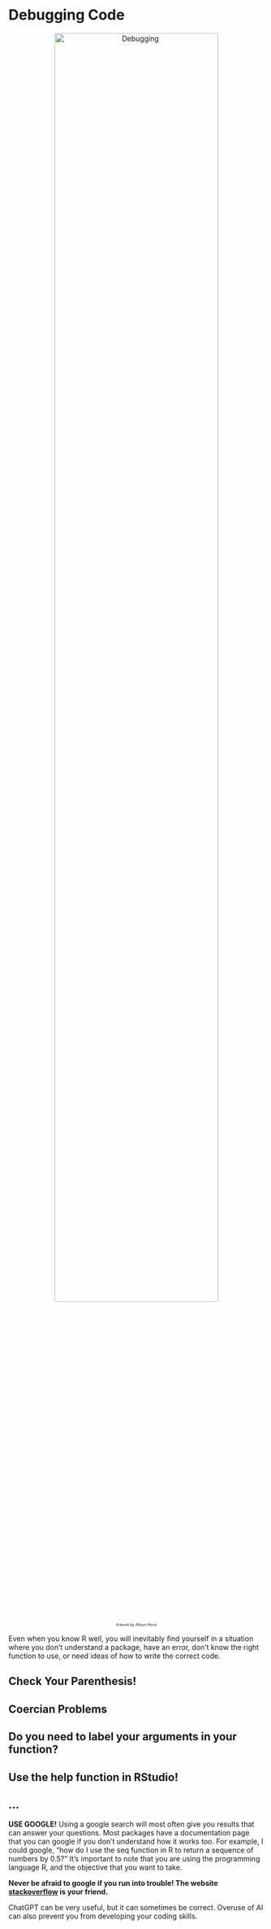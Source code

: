 # Debugging Code {#debugging}

<div style="text-align: center;">
  <img src="./docs/files/DebuggingImage.png" alt="Debugging" width="80%">
  <p style="font-size: 50%;"><em>Artwork by Allison Horst</em></p>
</div>

Even when you know R well, you will inevitably find yourself in a situation where you don't understand a package, have an error, don't know the right function to use, or need ideas of how to write the correct code.

## Check Your Parenthesis! 

## Coercian Problems

## Do you need to label your arguments in your function?

## Use the help function in RStudio!

## ...

**USE GOOGLE!**
Using a google search will most often give you results that can answer your questions. Most packages have a documentation page that you can google if you don't understand how it works too. For example, I could google, "how do I use the seq function in R to return a sequence of numbers by 0.5?" It's important to note that you are using the programming language R, and the objective that you want to take.

**Never be afraid to google if you run into trouble! The website [stackoverflow](https://stackoverflow.com) is your friend.**

ChatGPT can be very useful, but it can sometimes be correct. Overuse of AI can also prevent you from developing your coding skills.
